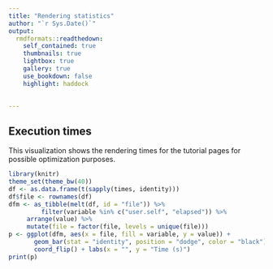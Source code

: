 ```yaml
---
title: "Rendering statistics"
author: "`r Sys.Date()`"
output:
  rmdformats::readthedown:
    self_contained: true
    thumbnails: true
    lightbox: true
    gallery: true
    use_bookdown: false
    highlight: haddock
    

---
```

<!--
  %\VignetteEngine{knitr::rmarkdown}
  %\VignetteIndexEntry{microbiome tutorial - DMM}
  %\usepackage[utf8]{inputenc}
  %\VignetteEncoding{UTF-8}  
-->


## Execution times

This visualization shows the rendering times for the tutorial pages for possible optimization purposes.

```r
library(knitr)
theme_set(theme_bw(40))
df <- as.data.frame(t(sapply(times, identity)))
df$file <- rownames(df)
dfm <- as_tibble(melt(df, id = "file")) %>%
         filter(variable %in% c("user.self", "elapsed")) %>%
	 arrange(value) %>%
	 mutate(file = factor(file, levels = unique(file)))
p <- ggplot(dfm, aes(x = file, fill = variable, y = value)) +
       geom_bar(stat = "identity", position = "dodge", color = "black") +
       coord_flip() + labs(x = "", y = "Time (s)")
print(p)
```


